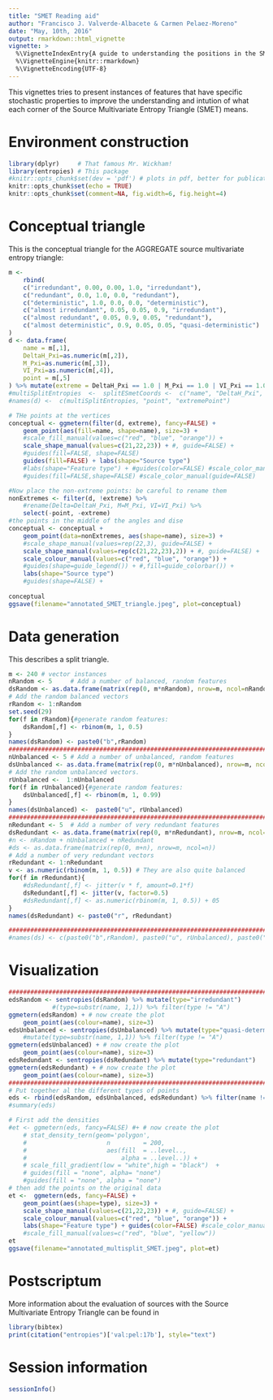 ```yaml
---
title: "SMET Reading aid"
author: "Francisco J. Valverde-Albacete & Carmen Pelaez-Moreno"
date: "May, 10th, 2016"
output: rmarkdown::html_vignette
vignette: >
  %\VignetteIndexEntry{A guide to understanding the positions in the SMET}
  %\VignetteEngine{knitr::rmarkdown}
  %\VignetteEncoding{UTF-8}
---
```


This vignettes tries to present instances of features that have specific stochastic properties to improve the understanding and intution of what each corner of the Source Multivariate Entropy Triangle (SMET) means.
 

# Environment construction

```r
library(dplyr)     # That famous Mr. Wickham!
library(entropies) # This package
#knitr::opts_chunk$set(dev = 'pdf') # plots in pdf, better for publication
knitr::opts_chunk$set(echo = TRUE)
knitr::opts_chunk$set(comment=NA, fig.width=6, fig.height=4)
```

# Conceptual triangle

This is the conceptual triangle for the AGGREGATE source multivariate entropy triangle:

```r
m <- 
    rbind(
    c("irredundant", 0.00, 0.00, 1.0, "irredundant"), 
    c("redundant", 0.0, 1.0, 0.0, "redundant"),
    c("deterministic", 1.0, 0.0, 0.0, "deterministic"),
    c("almost irredundant", 0.05, 0.05, 0.9, "irredundant"), 
    c("almost redundant", 0.05, 0.9, 0.05, "redundant"),
    c("almost deterministic", 0.9, 0.05, 0.05, "quasi-deterministic")
)
d <- data.frame(
    name = m[,1],
    DeltaH_Pxi=as.numeric(m[,2]),
    M_Pxi=as.numeric(m[,3]),
    VI_Pxi=as.numeric(m[,4]),
    point = m[,5]
) %>% mutate(extreme = DeltaH_Pxi == 1.0 | M_Pxi == 1.0 | VI_Pxi == 1.0)
#multiSplitEntropies  <-  splitESmetCoords <-  c("name", "DeltaH_Pxi", "M_Pxi", "VI_Pxi") 
#names(d) <-  c(multiSplitEntropies, "point", "extremePoint")
```

```r
# THe points at the vertices
conceptual <- ggmetern(filter(d, extreme), fancy=FALSE) + 
    geom_point(aes(fill=name, shape=name), size=3) +    
    #scale_fill_manual(values=c("red", "blue", "orange")) +
    scale_shape_manual(values=c(21,22,23)) + #, guide=FALSE) +
    #guides(fill=FALSE, shape=FALSE) 
    guides(fill=FALSE) + labs(shape="Source type") 
    #labs(shape="Feature type") + #guides(color=FALSE) #scale_color_manual(guide=FALSE)
    #guides(fill=FALSE,shape=FALSE) #scale_color_manual(guide=FALSE)

#Now place the non-extreme points: be careful to rename them
nonExtremes <- filter(d, !extreme) %>%
    #rename(Delta=DeltaH_Pxi, M=M_Pxi, VI=VI_Pxi) %>%
    select(-point, -extreme)
#the points in the middle of the angles and dise
conceptual <- conceptual + 
    geom_point(data=nonExtremes, aes(shape=name), size=3) +
    #scale_shape_manual(values=rep(22,3), guide=FALSE) + 
    scale_shape_manual(values=rep(c(21,22,23),2)) + #, guide=FALSE) + 
    scale_colour_manual(values=c("red", "blue", "orange")) +
    #guides(shape=guide_legend()) + #,fill=guide_colorbar()) + 
    labs(shape="Source type")
    #guides(shape=FALSE) +
    
conceptual
ggsave(filename="annotated_SMET_triangle.jpeg", plot=conceptual)
```


# Data generation

This describes a split triangle.

```r
m <- 240 # vector instances
nRandom <- 5     # Add a number of balanced, random features
dsRandom <- as.data.frame(matrix(rep(0, m*nRandom), nrow=m, ncol=nRandom)) 
# Add the random balanced vectors
rRandom <- 1:nRandom
set.seed(29)
for(f in rRandom){#generate random features: 
    dsRandom[,f] <- rbinom(m, 1, 0.5)
}
names(dsRandom) <- paste0("b",rRandom)
##########################################################################################
nUnbalanced <- 5 # Add a number of unbalanced, random features
dsUnbalanced <- as.data.frame(matrix(rep(0, m*nUnbalanced), nrow=m, ncol=nUnbalanced))
# Add the random unbalanced vectors.
rUnbalanced <-  1:nUnbalanced
for(f in rUnbalanced){#generate random features: 
    dsUnbalanced[,f] <- rbinom(m, 1, 0.99)
}
names(dsUnbalanced) <-  paste0("u", rUnbalanced)
##########################################################################################
nRedundant <- 5  # Add a number of very redundant features
dsRedundant <- as.data.frame(matrix(rep(0, m*nRedundant), nrow=m, ncol=nRedundant))
#n <- nRandom + nUnbalanced + nRedundant
#ds <- as.data.frame(matrix(rep(0, m+n), nrow=m, ncol=n))
# Add a number of very redundant vectors
rRedundant <- 1:nRedundant
v <- as.numeric(rbinom(m, 1, 0.5)) # They are also quite balanced
for(f in rRedundant){
    #dsRedundant[,f] <- jitter(v * f, amount=0.1*f)
    dsRedundant[,f] <- jitter(v, factor=0.5)
    #dsRedundant[,f] <- as.numeric(rbinom(m, 1, 0.5)) + 05
}
names(dsRedundant) <- paste0("r", rRedundant)

##########################################################################################
#names(ds) <- c(paste0("b",rRandom), paste0("u", rUnbalanced), paste0("r", rRedundant))
```


# Visualization

```r
###########################################################################
edsRandom <- sentropies(dsRandom) %>% mutate(type="irredundant")
            #(type=substr(name, 1,1)) %>% filter(type != "A")
ggmetern(edsRandom) + # now create the plot
    geom_point(aes(colour=name), size=3)
edsUnbalanced <- sentropies(dsUnbalanced) %>% mutate(type="quasi-deterministic")
    #mutate(type=substr(name, 1,1)) %>% filter(type != "A")
ggmetern(edsUnbalanced) + # now create the plot
    geom_point(aes(colour=name), size=3)
edsRedundant <- sentropies(dsRedundant) %>% mutate(type="redundant")
ggmetern(edsRedundant) + # now create the plot
    geom_point(aes(colour=name), size=3)
###########################################################################
# Put together al the different types of points
eds <- rbind(edsRandom, edsUnbalanced, edsRedundant) %>% filter(name != "ALL")
#summary(eds)
```

```r
# First add the densities
#et <- ggmetern(eds, fancy=FALSE) #+ # now create the plot
    # stat_density_tern(geom='polygon',
    #                      n         = 200,
    #                      aes(fill  = ..level..,
    #                          alpha = ..level..)) +    
    # scale_fill_gradient(low = "white",high = "black")  +
    # guides(fill = "none", alpha= "none")
    #guides(fill = "none", alpha = "none")
# then add the points on the original data
et <-  ggmetern(eds, fancy=FALSE) + 
    geom_point(aes(shape=type), size=3) +
    scale_shape_manual(values=c(21,22,23)) + #, guide=FALSE) + 
    scale_colour_manual(values=c("red", "blue", "orange")) +
    labs(shape="Feature type") + guides(color=FALSE) #scale_color_manual(guide=FALSE)
    #scale_fill_manual(values=c("red", "blue", "yellow"))
et
ggsave(filename="annotated_multisplit_SMET.jpeg", plot=et)
```

# Postscriptum

More information about the evaluation of sources with the Source Multivariate Entropy Triangle can be found in 

```r
library(bibtex)
print(citation("entropies")['val:pel:17b'], style="text")
```

# Session information
```r
sessionInfo()
```
